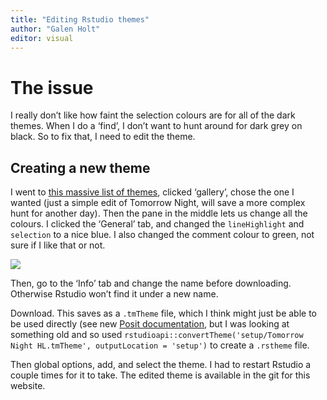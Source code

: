 ```yaml
---
title: "Editing Rstudio themes"
author: "Galen Holt"
editor: visual
---
```


# The issue

I really don't like how faint the selection colours are for all of the dark themes. When I do a 'find', I don't want to hunt around for dark grey on black. So to fix that, I need to edit the theme.

## Creating a new theme

I went to [this massive list of themes](https://tmtheme-editor.herokuapp.com/#!/editor/theme/Tomorrow-Night), clicked 'gallery', chose the one I wanted (just a simple edit of Tomorrow Night, will save a more complex hunt for another day). Then the pane in the middle lets us change all the colours. I clicked the 'General' tab, and changed the `lineHighlight` and `selection` to a nice blue. I also changed the comment colour to green, not sure if I like that or not.

![](images/paste-9273013E.png)

Then, go to the 'Info' tab and change the name before downloading. Otherwise Rstudio won't find it under a new name.

Download. This saves as a `.tmTheme` file, which I think might just be able to be used directly (see new [Posit documentation](https://posit.co/blog/rstudio-ide-custom-theme-support/), but I was looking at something old and so used `rstudioapi::convertTheme('setup/Tomorrow Night HL.tmTheme', outputLocation = 'setup')` to create a `.rstheme` file.

Then global options, add, and select the theme. I had to restart Rstudio a couple times for it to take. The edited theme is available in the git for this website.
